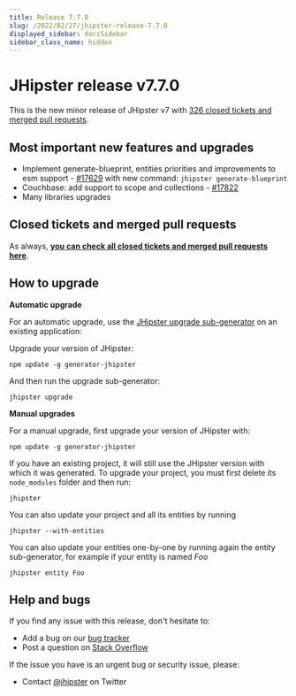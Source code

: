```yaml
---
title: Release 7.7.0
slug: /2022/02/27/jhipster-release-7.7.0
displayed_sidebar: docsSidebar
sidebar_class_name: hidden
---
```


JHipster release v7.7.0
==================

This is the new minor release of JHipster v7 with [326 closed tickets and merged pull requests](https://github.com/jhipster/generator-jhipster/issues?q=milestone%3A7.7.0+is%3Aclosed).


Most important new features and upgrades
-------------

- Implement generate-blueprint, entities priorities and improvements to esm support - [#17629](https://github.com/jhipster/generator-jhipster/pull/17629) with new command: `jhipster generate-blueprint`
- Couchbase: add support to scope and collections - [#17822](https://github.com/jhipster/generator-jhipster/pull/17822)
- Many libraries upgrades

Closed tickets and merged pull requests
------------
As always, __[you can check all closed tickets and merged pull requests here](https://github.com/jhipster/generator-jhipster/issues?q=milestone%3A7.7.0+is%3Aclosed)__.

How to upgrade
------------

**Automatic upgrade**

For an automatic upgrade, use the [JHipster upgrade sub-generator](/upgrading-an-application/) on an existing application:

Upgrade your version of JHipster:

```
npm update -g generator-jhipster
```

And then run the upgrade sub-generator:

```
jhipster upgrade
```

**Manual upgrades**

For a manual upgrade, first upgrade your version of JHipster with:

```
npm update -g generator-jhipster
```

If you have an existing project, it will still use the JHipster version with which it was generated.
To upgrade your project, you must first delete its `node_modules` folder and then run:

```
jhipster
```

You can also update your project and all its entities by running

```
jhipster --with-entities
```

You can also update your entities one-by-one by running again the entity sub-generator, for example if your entity is named _Foo_

```
jhipster entity Foo
```


Help and bugs
--------------

If you find any issue with this release, don't hesitate to:

- Add a bug on our [bug tracker](https://github.com/jhipster/generator-jhipster/issues?state=open)
- Post a question on [Stack Overflow](http://stackoverflow.com/tags/jhipster/info)

If the issue you have is an urgent bug or security issue, please:

- Contact [@jhipster](https://twitter.com/jhipster) on Twitter
